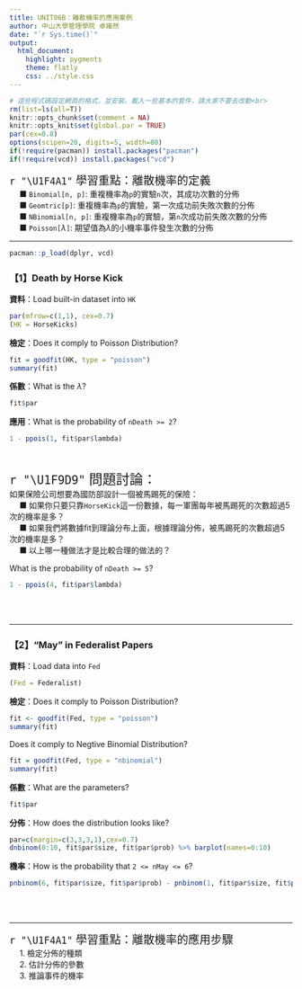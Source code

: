 ```yaml
---
title: UNIT06B：離散機率的應用案例
author: 中山大學管理學院 卓雍然
date: "`r Sys.time()`"
output: 
  html_document:
    highlight: pygments
    theme: flatly
    css: ../style.css
---
```


```r
# 這些程式碼設定網頁的格式，並安裝、載入一些基本的套件，請大家不要去改動<br>
rm(list=ls(all=T))
knitr::opts_chunk$set(comment = NA)
knitr::opts_knit$set(global.par = TRUE)
par(cex=0.8)
options(scipen=20, digits=5, width=80)
if(!require(pacman)) install.packages("pacman")
if(!require(vcd)) install.packages("vcd")
```

<p class="wwl">
<span style="font-size:20px">`r "\U1F4A1"` 學習重點：離散機率的定義</span><br>
&emsp; ■ `Binomial[n, p]`: 重複機率為`p`的實驗`n`次，其成功次數的分佈<br>
&emsp; ■ `Geomtric[p]`: 重複機率為`p`的實驗，第一次成功前失敗次數的分佈<br>
&emsp; ■ `NBinomial[n, p]`: 重複機率為`p`的實驗，第`n`次成功前失敗次數的分佈<br>
&emsp; ■ `Poisson[`$\lambda$`]`: 期望值為$\lambda$的小機率事件發生次數的分佈<br>
</p class="wwl">
<hr>

```r
pacman::p_load(dplyr, vcd)
```

### 【1】Death by Horse Kick
**資料**：Load built-in dataset into `HK`
```r
par(mfrow=c(1,1), cex=0.7)
(HK = HorseKicks)
```

**檢定**：Does it comply to Poisson Distribution?
```r
fit = goodfit(HK, type = "poisson")
summary(fit)
```

**係數**：What is the $\lambda$?
```r
fit$par
```

**應用**：What is the probability of `nDeath >= 2`?
```r
1 - ppois(1, fit$par$lambda)
```
<br>

<p class="qiz">
<span style="font-size:24px">`r "\U1F9D9"` 問題討論：</span><br>
如果保險公司想要為國防部設計一個被馬踢死的保險：<br>
&emsp; ■ 如果你只要只靠`HorseKick`這一份數據，每一軍團每年被馬踢死的次數超過5次的機率是多？<br>
&emsp; ■ 如果我們將數據fit到理論分布上面，根據理論分佈，被馬踢死的次數超過5次的機率是多？<br>
&emsp; ■ 以上哪一種做法才是比較合理的做法的？<br>
</p class="qiz">

What is the probability of `nDeath >= 5`?
```r
1 - ppois(4, fit$par$lambda)
```
<br><br><hr>

### 【2】"May" in Federalist Papers
**資料**：Load data into `Fed`
```r
(Fed = Federalist)
```

**檢定**：Does it comply to Poisson Distribution?
```r
fit <- goodfit(Fed, type = "poisson")
summary(fit)
```

Does it comply to Negtive Binomial Distribution?
```r
fit = goodfit(Fed, type = "nbinomial")
summary(fit)
```

**係數**：What are the parameters?
```r
fit$par
```

**分佈**：How does the distribution looks like?
```r
par=c(margin=c(3,3,3,1),cex=0.7)
dnbinom(0:10, fit$par$size, fit$par$prob) %>% barplot(names=0:10)
```

**機率**：How is the probability that `2 <= nMay <= 6`?
```r
pnbinom(6, fit$par$size, fit$par$prob) - pnbinom(1, fit$par$size, fit$par$prob)
```
<br><br><hr>


<p class="wwl">
<span style="font-size:20px">`r "\U1F4A1"` 學習重點：離散機率的應用步驟</span><br>
&emsp; 1. 檢定分佈的種類<br>
&emsp; 2. 估計分佈的參數<br>
&emsp; 3. 推論事件的機率<br>
</p class="wwl">

<br><br>




